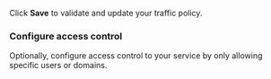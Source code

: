 
Click **Save** to validate and update your traffic policy.

### Configure access control

Optionally, configure access control to your service by only allowing specific users or domains.

<Tabs>
	<Tab title="By Email">
		<Email />
	</Tab>
	<Tab title="By Name">
		<Name />
	</Tab>
</Tabs>
